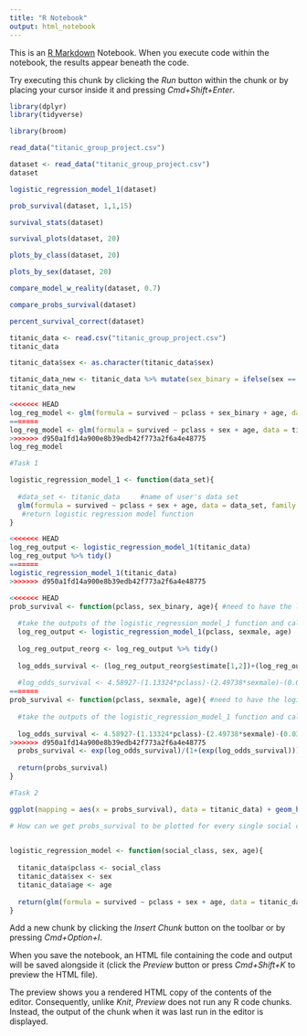 ```yaml
---
title: "R Notebook"
output: html_notebook
---
```


This is an [R Markdown](http://rmarkdown.rstudio.com) Notebook. When you execute code within the notebook, the results appear beneath the code. 

Try executing this chunk by clicking the *Run* button within the chunk or by placing your cursor inside it and pressing *Cmd+Shift+Enter*. 

```r
library(dplyr)
library(tidyverse)

library(broom)

```

```r
read_data("titanic_group_project.csv")
```

```r
dataset <- read_data("titanic_group_project.csv")
dataset

logistic_regression_model_1(dataset)
```

```r
prob_survival(dataset, 1,1,15)
```


```r
survival_stats(dataset)
```

```r
survival_plots(dataset, 20)
```

```r
plots_by_class(dataset, 20)
```

```r
plots_by_sex(dataset, 20)
```

```r
compare_model_w_reality(dataset, 0.7)
```

```r
compare_probs_survival(dataset)
```

```r
percent_survival_correct(dataset)
```


```r
titanic_data <- read.csv("titanic_group_project.csv")
titanic_data
```

```r
titanic_data$sex <- as.character(titanic_data$sex)
```


```r
titanic_data_new <- titanic_data %>% mutate(sex_binary = ifelse(sex == "female", 1,0))
titanic_data_new
```

```r
<<<<<<< HEAD
log_reg_model <- glm(formula = survived ~ pclass + sex_binary + age, data = titanic_data_new, family = binomial)
=======
log_reg_model <- glm(formula = survived ~ pclass + sex + age, data = titanic_data, family = binomial)
>>>>>>> d950a1fd14a900e8b39edb42f773a2f6a4e48775
log_reg_model
```

```r
#Task 1

logistic_regression_model_1 <- function(data_set){
  
  #data_set <- titanic_data     #name of user's data set
  glm(formula = survived ~ pclass + sex + age, data = data_set, family = binomial) #need to write function to be conducive to all data sets or just this one? 
   #return logistic regression model function 
}
```

```r
<<<<<<< HEAD
log_reg_output <- logistic_regression_model_1(titanic_data)
log_reg_output %>% tidy()
=======
logistic_regression_model_1(titanic_data)
>>>>>>> d950a1fd14a900e8b39edb42f773a2f6a4e48775
```


```r
<<<<<<< HEAD
prob_survival <- function(pclass, sex_binary, age){ #need to have the logistic_regression_model function as an argument here
  
  #take the outputs of the logistic_regression_model_1 function and calculate the probability of survival
  log_reg_output <- logistic_regression_model_1(pclass, sexmale, age)
  
  log_reg_output_reorg <- log_reg_output %>% tidy()
  
  log_odds_survival <- (log_reg_output_reorg$estimate[1,2])+(log_reg_output_reorg$estimate[2,2])+(log_reg_output$*sex_binary)+(log_reg_output$beta3*age)
  
  #log_odds_survival <- 4.58927-(1.13324*pclass)-(2.49738*sexmale)-(0.03388*age)
=======
prob_survival <- function(pclass, sexmale, age){ #need to have the logistic_regression_model function as an argument here
  
  #take the outputs of the logistic_regression_model_1 function and calculate the probability of survival
  
  log_odds_survival <- 4.58927-(1.13324*pclass)-(2.49738*sexmale)-(0.03388*age)
>>>>>>> d950a1fd14a900e8b39edb42f773a2f6a4e48775
  probs_survival <- exp(log_odds_survival)/(1+(exp(log_odds_survival)))
  
  return(probs_survival)
}
```

```r
#Task 2

ggplot(mapping = aes(x = probs_survival), data = titanic_data) + geom_histogram(binwidth = 1.2, alpha = 0.5)

# How can we get probs_survival to be plotted for every single social class, and age? And what plot should we use? 
       
```


```r
logistic_regression_model <- function(social_class, sex, age){
  
  titanic_data$pclass <- social_class
  titanic_data$sex <- sex
  titanic_data$age <- age
  
  return(glm(formula = survived ~ pclass + sex + age, data = titanic_data_new, family = binomial))
}
```






Add a new chunk by clicking the *Insert Chunk* button on the toolbar or by pressing *Cmd+Option+I*.

When you save the notebook, an HTML file containing the code and output will be saved alongside it (click the *Preview* button or press *Cmd+Shift+K* to preview the HTML file). 

The preview shows you a rendered HTML copy of the contents of the editor. Consequently, unlike *Knit*, *Preview* does not run any R code chunks. Instead, the output of the chunk when it was last run in the editor is displayed.

